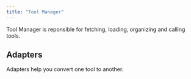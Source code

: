 ```yaml
---
title: "Tool Manager"
---
```


Tool Manager is reponsible for fetching, loading, organizing and calling tools.

## Adapters

Adapters help you convert one tool to another.